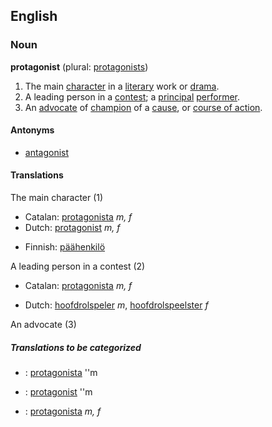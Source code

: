 ==English==

===Noun===
'''protagonist''' (plural: [[protagonists]])

# The main [[character]] in a [[literary]] work or [[drama]].
# A leading person in a [[contest]]; a [[principal]] [[performer]].
# An [[advocate]] of [[champion]] of a [[cause]], or [[course of action]].

====Antonyms====
*[[antagonist]]

====Translations====
;The main character (1)
{{top}}
*Catalan: [[protagonista]] ''m, f''
*Dutch: [[protagonist]] ''m, f''
{{mid}}
*Finnish: [[päähenkilö]]
{{bottom}}

;A leading person in a contest (2)
{{top}}
*Catalan: [[protagonista]] ''m, f''
{{mid}}
*Dutch: [[hoofdrolspeler]] ''m'', [[hoofdrolspeelster]] ''f''
{{bottom}}

;An advocate (3)
{{top}}
{{mid}}
{{bottom}}

=====Translations to be categorized=====
{{checktrans}}
{{top}}
*{{ttbc|Catalan}}: [[protagonista]] ''m
{{mid}}
*{{ttbc|Dutch}}: [[protagonist]] ''m
{{bottom}}

{{checktrans}}
*{{ttbc|Spanish}}: [[protagonista]] ''m, f''